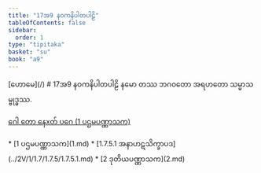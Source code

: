 ```yaml
---
title: "17အ9 နဝကနိပါတပါဠိ"
tableOfContents: false
sidebar:
  order: 1
type: "tipitaka"
basket: "su"
book: "a9"
---
```



<Paragraph type="center" book="a9">
[ဟောမေ](/)
</Paragraph>

<Paragraph type="center" book="a9">
# 17အ9 နဝကနိပါတပါဠိ
</Paragraph>

<Paragraph number="1" type="center" book="a9">
နမော တဿ ဘဂဝတော အရဟတော သမ္မာသမ္ဗုဒ္ဓဿ.

[ဂေါ တော နေxတ် ပဂေ (1 ပဌမပဏ္ဏာသက)](1.md)



</Paragraph>

<TableOfContents book="a9" section="17">
* [1 ပဌမပဏ္ဏာသက](1.md)
* [1.7.5.1 အနာဟဋသိက္ခာပဒ](../2V/1/1.7/1.7.5/1.7.5.1.md)
* [2 ဒုတိယပဏ္ဏာသက](2.md)
</TableOfContents>